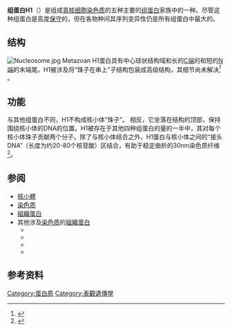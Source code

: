 {{Expand language|1=en|time=2020-08-26T12:35:09+00:00}}
{{noteTA
|T=zh-hans:组蛋白H1; zh-hant:組織蛋白H1;
}}
{{Pfam_box
| Symbol = Linker_histone
| Name = 链接组蛋白H1与H5家族
| image = PBB_Protein_HIST1H1B_image.jpg
| width =
| caption = [[蛋白质数据库|PDB]]基于1ghc渲染的[[HIST1H1B|HIST1H1B]]
| Pfam = PF00538
| Pfam_clan =
| InterPro = IPR005818
| SMART = SM00526
| PROSITE =
| SCOP = 1hst
| TCDB =
| OPM family =
| OPM protein =
| PDB = {{PDB2|1ghc}}、{{PDB2|1hst}}、{{PDB2|1uhm}}、{{PDB2|1uss}}、{{PDB2|1ust}}、{{PDB2|1yqa}}
}}

'''组蛋白H1'''（{{lang-en|Histone H1}}）是组成[[真核细胞|真核细胞]][[染色质|染色质]]的五种主要的[[组蛋白|组蛋白]]家族中的一种。尽管这种组蛋白是高度[[保守序列|保守]]的，但在各物种间其序列变异性仍是所有组蛋白中最大的。

== 结构 ==
[[File:Nucleosome.jpg|thumb]]
Metazoan H1蛋白具有中心球状结构域和长的[[C端|C端]]的和短的[[N端|N端]]的末端尾。H1被涉及将“珠子在串上”子结构包装成高级结构，其细节尚未解决<ref name="pmid8384699">{{cite journal |vauthors=Ramakrishnan V, Finch JT, Graziano V, Lee PL, Sweet RM | title = Crystal structure of globular domain of histone H5 and its implications for nucleosome binding | journal = Nature | volume = 362 | issue = 6417 | pages = 219–23 |date=March 1993 | pmid = 8384699 | doi = 10.1038/362219a0 | url =  }}</ref>
。

== 功能 ==
与其他组蛋白不同，H1不构成核小体“珠子”。 相反，它坐落在结构的顶部，保持围绕核小体的DNA的位置。H1被存在于其他四种组蛋白的量的一半中，其对每个核小体珠子贡献两个分子。除了与核小体结合之外，H1蛋白与核小体之间的“接头DNA”（长度为约20-80个核苷酸）区结合，有助于稳定曲折的30nm染色质纤维<ref name="isbn0-12-364565-4">{{cite book |author1=Jeon, Kwang W. |author2=Berezney, Ronald | title = Structural and functional organization of the nuclear matrix | edition = | language = | publisher = Academic Press | location = Boston | year = 1995 | origyear = | pages = [https://archive.org/details/structuralfuncti00jeon/page/n240 214]–7 | quote = | isbn = 0-12-364565-4 | oclc = | doi = | url =https://archive.org/details/structuralfuncti00jeon| accessdate = }}</ref>。

== 参阅 ==
* [[核小體|核小體]]
* [[染色质|染色质]]
* [[組織蛋白|組織蛋白]]
* 其他涉及[[染色质|染色质]]的[[組織蛋白|組織蛋白]]
** {{le|组蛋白H2A|Histone H2A|H2A}}
** {{le|组蛋白H2B|Histone H2B|H2B}}
** {{le|组蛋白H3|Histone H3|H3}}
** {{le|组蛋白H3|Histone H4|H4}}

== 参考资料 ==
{{reflist}}

{{染色体遗传学}}

[[Category:蛋白质|Category:蛋白质]]
[[Category:表觀遺傳學|Category:表觀遺傳學]]